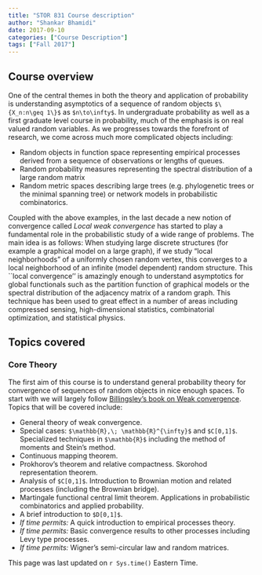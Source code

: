 ```yaml
---
title: "STOR 831 Course description"
author: "Shankar Bhamidi"
date: 2017-09-10
categories: ["Course Description"]
tags: ["Fall 2017"]
---
```



## Course overview

One of the central themes in both the theory and application of probability is understanding asymptotics of a sequence of random objects `$\{X_n:n\geq 1\}$` as `$n\to\infty$`. In undergraduate probability as well as a first  graduate level course in probability, much of the emphasis is on real valued random variables. As we progresses towards the forefront of research, we come across much more complicated objects including:

- Random objects in function space representing empirical processes derived from a sequence of observations  or lengths of queues. 
- Random probability measures representing the spectral distribution of a large random matrix 
- Random metric spaces describing large trees (e.g. phylogenetic trees or the minimal spanning tree) or network models in probabilistic combinatorics.   

Coupled with the above examples, in the last decade a new notion of convergence called  *Local weak convergence* has started to play a fundamental role in the probabilistic study of a wide range of problems. The main idea is as follows: When studying large discrete structures (for example a graphical model on a large graph), if we study "local neighborhoods" of a uniformly chosen random vertex, this converges to a local neighborhood of an infinite (model dependent) random structure. This ``local convergence'' is amazingly enough to understand asymptotics for global functionals such as the partition function of graphical models or the spectral distribution of the adjacency matrix of a random graph.  This technique has been used to great effect in a number of areas including compressed sensing, high-dimensional statistics,  combinatorial optimization, and statistical physics. 

## Topics covered

### Core Theory

The first aim of this course is to understand general probability theory for convergence of sequences of random objects in nice enough spaces. To start with we will largely follow [Billingsley's book on Weak convergence](http://search.lib.unc.edu/search?R=UNCb2554346). Topics that will be covered include:

- General theory of weak convergence.
- Special cases: `$\mathbb{R},\; \mathbb{R}^{\infty}$` and `$C[0,1]$`. Specialized techniques in `$\mathbb{R}$` including the method of moments and Stein's method. 
- Continuous mapping theorem. 
- Prokhorov's theorem and relative compactness. Skorohod representation theorem. 
- Analysis of `$C[0,1]$`. Introduction to Brownian motion and related processes (including the Brownian bridge). 
- Martingale functional central limit theorem. Applications in probabilistic combinatorics and applied probability. 
- A brief introduction to `$D[0,1]$`.  
- *If time permits:* A quick introduction to empirical processes theory.
- *If time permits:* Basic convergence results to other processes including Levy type processes.  
- *If time permits:* Wigner's semi-circular law and random matrices. 


This page was last updated on `r Sys.time()` Eastern Time.
